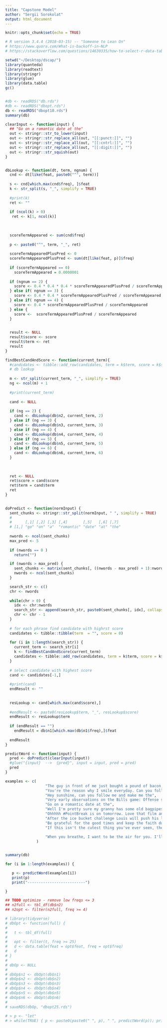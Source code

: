 ```yaml
---
title: "Capstone Model"
author: "Sergii Sorokolat"
output: html_document
---
```


```r
knitr::opts_chunk$set(echo = TRUE)
```
```r

# R version 3.4.4 (2018-03-15) -- "Someone to Lean On"
# https://www.quora.com/What-is-backoff-in-NLP
# https://stackoverflow.com/questions/14630335/how-to-select-r-data-table-rows-based-on-substring-match-a-la-sql-like

setwd("~/Desktop/dscap/")
library(quanteda)
library(readtext)
library(stringr)
library(glue)
library(data.table)
gc()


#db <- readRDS("db.rds")
#db <- readRDS("dbopt.rds")
db <- readRDS("dbopt10.rds")
summary(db)
```


```r

clearInput <- function(input) {
  ## "Go on a romantic date at the"
  out <- stringr::str_to_lower(input)
  out <- stringr::str_replace_all(out, "[[:punct:]]", "")
  out <- stringr::str_replace_all(out, "[[:cntrl:]]", "")
  out <- stringr::str_replace_all(out, "[[:digit:]]", "")
  out <- stringr::str_squish(out)
}


dbLookup <- function(dt, term, ngnum) {
  cnd <- dt[like(feat, paste0("^", term))]
  
  s <- cnd[which.max(cnd$freq), ]$feat
  k <- str_split(s, "_", simplify = TRUE)
  
  #print(k)
  ret <- ""
  
  if (ncol(k) > 0)
   ret <- k[1, ncol(k)]
  
  
  
  scoreTermAppeared <- sum(cnd$freq)
  
  p <- paste0("^", term, "_", ret)
  
  scoreTermAppearedPlusPred <- 0
  scoreTermAppearedPlusPred <- sum(dt[like(feat, p)]$freq)
  
  if (scoreTermAppeared == 0)
    scoreTermAppeared = 0.0000001
  
  if (ngnum == 2) {
    score <- 0.4 * 0.4 * 0.4 * scoreTermAppearedPlusPred / scoreTermAppeared
  } else if( ngnum == 3) {
    score <- 0.4 * 0.4 * scoreTermAppearedPlusPred / scoreTermAppeared
  } else if( ngnum == 4) {
    score <- 0.4 * scoreTermAppearedPlusPred / scoreTermAppeared
  } else {
    score <-  scoreTermAppearedPlusPred / scoreTermAppeared
  }

  
  result <- NULL
  result$score <- score
  result$term <- ret
  result
}

findBestCandAndScore <- function(current_term){
  #candidates <- tibble::add_row(candidates, term = k$term, score = k$score)
  # db lookup
  
  m <- str_split(current_term, "_", simplify = TRUE)
  ng <- ncol(m) + 1
  
  #print(current_term)
  
  cand <- NULL
  
  if (ng == 2) {
    cand <- dbLookup(db$n2, current_term, 2)
  } else if (ng == 3) {
    cand <- dbLookup(db$n3, current_term, 3)
  } else if (ng == 4) {
    cand <- dbLookup(db$n4, current_term, 4)
  } else if (ng == 5) {
    cand <- dbLookup(db$n5, current_term, 5) 
  } else if (ng == 6) {
    cand <- dbLookup(db$n6, current_term, 6)
  }
  
  
  
  ret <- NULL
  ret$score = cand$score
  ret$term = cand$term
  ret
}
    

doPredict <- function(normInput) {
  sent_chunks <- stringr::str_split(normInput, " ", simplify = TRUE)
  # 
  #      [,1] [,2] [,3] [,4]       [,5]   [,6] [,7] 
  # [1,] "go" "on" "a"  "romantic" "date" "at" "the"
  
  nwords <- ncol(sent_chunks)
  max_pred <- 5
    
  if (nwords == 0 )
    return("")

  if (nwords > max_pred) {
    sent_chunks <- matrix(sent_chunks[, ((nwords - max_pred) + 1):nwords], nrow = 1)
    nwords <- ncol(sent_chunks)
  }

  search_str <- c()
  chr <- nwords
  
  while(chr > 0) {
    idx <- chr:nwords
    search_str <- append(search_str, paste0(sent_chunks[, idx], collapse = "_"))
    chr <- chr - 1
  }
  
  # for each phrase find candidate with highrst score
  candidates <- tibble::tibble(term  = "", score = 0)
  
  for (i in 1:length(search_str)) {
    current_term <- search_str[i]
    k <- findBestCandAndScore(current_term)
    candidates <- tibble::add_row(candidates, term = k$term, score = k$score)
  }
  
  # select candidate with highest score
  cand <- candidates[-1,]
  
  #print(cand)
  endResult <- ""
  
  
  resLookup <- cand[which.max(cand$score),]
  
  #endResult <- paste0(resLookup$term, "_", resLookup$score)
  endResult <- resLookup$term
  
  if (endResult == "")
    endResult = db$n1[which.max(db$n1$freq),]$feat
  
  endResult
}

predictWord <- function(input) {
  pred <- doPredict(clearInput(input))
  #glue("{input}  -->  {pred}", input = input, pred = pred)
  pred
}
```






```r


examples <- c(
                  "The guy in front of me just bought a pound of bacon, a bouquet, and a case of",
                  "You're the reason why I smile everyday. Can you follow me please? It would mean the",
                  "Hey sunshine, can you follow me and make me the",
                  "Very early observations on the Bills game: Offense still struggling but the",
                  "Go on a romantic date at the",
                  "Well I'm pretty sure my granny has some old bagpipes in her garage I'll dust them off and be on my",
                  "Ohhhhh #PointBreak is on tomorrow. Love that film and haven't seen it in quite some",
                  "After the ice bucket challenge Louis will push his long wet hair out of his eyes with his little",
                  "Be grateful for the good times and keep the faith during the",
                  "If this isn't the cutest thing you've ever seen, then you must be",
                  
                  "When you breathe, I want to be the air for you. I'll be there for you, I'd live and I'd"
              )


summary(db)

for (i in 1:length(examples)) {

   p <- predictWord(examples[i])
   print(p)
   print("--------------------------")

}

## TODO optimize - remove low freqs <= 3
## n2full <- tbl_df(db$n2)
## n2opt <- filter(n2full, freq >= 4)

# library(tidyverse)
# dbOpt <- function(full) {
# 
#   t <- tbl_df(full)
# 
#   opt <- filter(t, freq >= 25)
#   d <- data.table(feat = opt$feat, freq = opt$freq)
#   d
# }
# 
# dbOp <- NULL
# 
# dbOp$n1 <- dbOpt(db$n1)
# dbOp$n2 <- dbOpt(db$n2)
# dbOp$n3 <- dbOpt(db$n3)
# dbOp$n4 <- dbOpt(db$n4)
# dbOp$n5 <- dbOpt(db$n5)
# dbOp$n6 <- dbOpt(db$n6)
# 
# saveRDS(dbOp, "dbopt25.rds")
  
# > p <- "let"
# > while(TRUE) { p <- paste0(paste0(" ", p), " ", predictWord(p)); print(p) }
```








